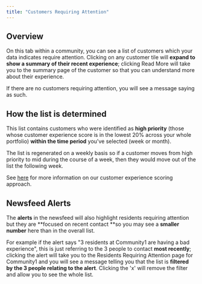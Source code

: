 ```yaml
---
title: "Customers Requiring Attention"
---
```


## **Overview**

On this tab within a community, you can see a list of customers which your data indicates require attention. Clicking on any customer tile will **expand to show a summary of their recent experience**; clicking Read More will take you to the summary page of the customer so that you can understand more about their experience.

If there are no customers requiring attention, you will see a message saying as such.

## **How the list is determined**

This list contains customers who were identified as **high priority** (those whose customer experience score is in the lowest 20% across your whole portfolio) **within the time period** you've selected (week or month).

The list is regenerated on a weekly basis so if a customer moves from high priority to mid during the course of a week, then they would move out of the list the following week.

See [<u>here</u>](https://intercom.help/travtus-d83752c4176c/en/articles/9172821-customer-experience-scoring) for more information on our customer experience scoring approach.

## **Newsfeed Alerts**

The **alerts** in the newsfeed will also highlight residents requiring attention but they are **focused on recent contact **so you may see a **smaller number** here than in the overall list.

For example if the alert says "3 residents at Community1 are having a bad experience", this is just referring to the 3 people to contact **most recently**; clicking the alert will take you to the Residents Requiring Attention page for Community1 and you will see a message telling you that the list is **filtered by the 3 people relating to the alert**. Clicking the 'x' will remove the filter and allow you to see the whole list.
